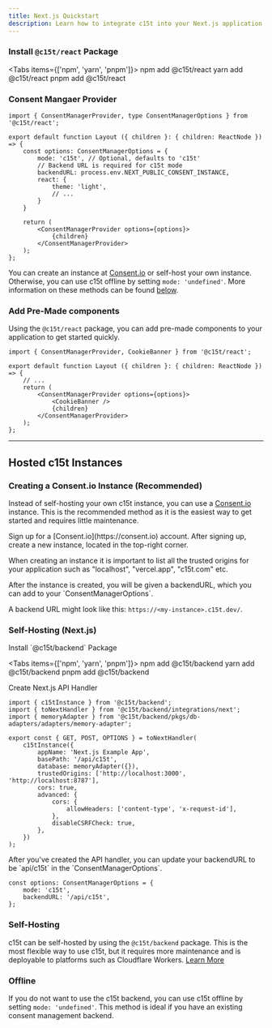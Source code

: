 ```yaml
---
title: Next.js Quickstart
description: Learn how to integrate c15t into your Next.js application with this step-by-step guide. We'll cover installation, configuration, and basic usage.
---
```



<Steps>
<Step>
 
### Install `@c15t/react` Package
 
<Tabs items={['npm', 'yarn', 'pnpm']}>
	<Tab value="npm">npm add @c15t/react</Tab>
	<Tab value="yarn">yarn add @c15t/react</Tab>
	<Tab value="pnpm">pnpm add @c15t/react</Tab>
</Tabs>
 
</Step>
 
<Step>
 
### Consent Mangaer Provider

```tsx title="app/layout.tsx"
import { ConsentManagerProvider, type ConsentManagerOptions } from '@c15t/react';

export default function Layout ({ children }: { children: ReactNode }) => {
	const options: ConsentManagerOptions = {
	 	mode: 'c15t', // Optional, defaults to 'c15t'
		// Backend URL is required for c15t mode
		backendURL: process.env.NEXT_PUBLIC_CONSENT_INSTANCE,
		react: {
			theme: 'light',
			// ...
		}
	}

	return (
		<ConsentManagerProvider options={options}>
			{children}
		</ConsentManagerProvider>
	);
};
```

You can create an instance at [Consent.io](https://consent.io) or self-host your own instance. Otherwise, you can use c15t offline by setting `mode: 'undefined'`. More information on these methods can be found [below](#hosted-c15t-instances). 


</Step>

<Step>

### Add Pre-Made components

Using the `@c15t/react` package, you can add pre-made components to your application to get started quickly.

```tsx title="app/layout.tsx"
import { ConsentManagerProvider, CookieBanner } from '@c15t/react';

export default function Layout ({ children }: { children: ReactNode }) => {
	// ...
	return (
		<ConsentManagerProvider options={options}>
			<CookieBanner />
			{children}
		</ConsentManagerProvider>
	);
};
```

</Step>

</Steps>

--- 

## Hosted c15t Instances

### Creating a Consent.io Instance (Recommended)

Instead of self-hosting your own c15t instance, you can use a [Consent.io](https://consent.io) instance. This is the recommended method as it is the easiest way to get started and requires little maintenance.

<Steps>

<Step>
Sign up for a [Consent.io](https://consent.io) account.
</Step>

<Step>
After signing up, create a new instance, located in the top-right corner.

When creating an instance it is important to list all the trusted origins for your application such as "localhost", "vercel.app", "c15t.com" etc.

</Step>

<Step>
After the instance is created, you will be given a backendURL, which you can add to your `ConsentManagerOptions`.


A backend URL might look like this: `https://<my-instance>.c15t.dev/`.
</Step>

</Steps>

### Self-Hosting (Next.js)

<Steps>

<Step>
Install `@c15t/backend` Package
 
<Tabs items={['npm', 'yarn', 'pnpm']}>
	<Tab value="npm">npm add @c15t/backend</Tab>
	<Tab value="yarn">yarn add @c15t/backend</Tab>
	<Tab value="pnpm">pnpm add @c15t/backend</Tab>
</Tabs>
</Step>

<Step>

Create Next.js API Handler

```tsx title="app/api/c15t/[...all].ts"
import { c15tInstance } from '@c15t/backend';
import { toNextHandler } from '@c15t/backend/integrations/next';
import { memoryAdapter } from '@c15t/backend/pkgs/db-adapters/adapters/memory-adapter';

export const { GET, POST, OPTIONS } = toNextHandler(
	c15tInstance({
		appName: 'Next.js Example App',
		basePath: '/api/c15t',
		database: memoryAdapter({}),
		trustedOrigins: ['http://localhost:3000', 'http://localhost:8787'],
		cors: true,
		advanced: {
			cors: {
				allowHeaders: ['content-type', 'x-request-id'],
			},
			disableCSRFCheck: true,
		},
	})
);
```

</Step>

<Step>
After you've created the API handler, you can update your backendURL to be `api/c15t` in the `ConsentManagerOptions`.

```tsx title="app/layout.tsx"
const options: ConsentManagerOptions = {
	mode: 'c15t',
	backendURL: '/api/c15t',
};
```

</Step>

</Steps>

### Self-Hosting

c15t can be self-hosted by using the `@c15t/backend` package. This is the most flexible way to use c15t, but it requires more maintenance and is deployable to platforms such as Cloudflare Workers. [Learn More](/backend)

### Offline

If you do not want to use the c15t backend, you can use c15t offline by setting `mode: 'undefined'`. This method is ideal if you have an existing consent management backend. 

